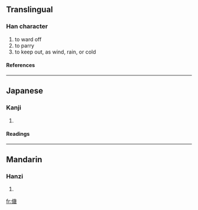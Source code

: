 ==Translingual==
===Han character===
{{Han char|rn=9|rad=人|as=10|sn=12|four=|canj=人戈中口 (OILR)}}
# to ward off
# to parry
# to keep out, as wind, rain, or cold
====References====
{{Han ref|kx=0113.070|dkj=00953|dj=0240.140|hdz=10205.040|uh=508F|ud=20623}}
----
==Japanese==
===Kanji===
{{ja-kanji|grade=|rs=人10}}
# {{defn|Japanese}}
====Readings====
{{ja-readings|on=[[とう]] (tō), [[どう]] (dō)|kun=[[おごる]] (ogoru)}}
----
==Mandarin==
===Hanzi===
{{cmn-hanzi|pin=[[táng]] (tang2)|wg=t'ang<sup>2</sup>}}
# {{defn|Mandarin}}

[[fr:傏]]